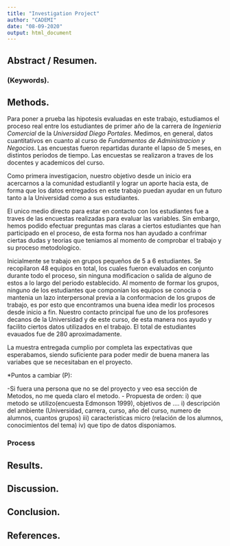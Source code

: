 ---
title: "Investigation Project"
author: "CADEMI"
date: "08-09-2020"
output: html_document
---

## Abstract / Resumen.
### (Keywords).

## Methods.

Para poner a prueba las hipotesis evaluadas en este trabajo, estudiamos el proceso
real entre los estudiantes de primer año de la carrera de *Ingenieria Comercial* de la *Universidad Diego Portales*. Medimos, en general, datos cuantitativos en cuanto al curso de *Fundamentos de Administracion y Negocios*. Las encuestas fueron repartidas durante el lapso de 5 meses, en distintos periodos de tiempo. Las encuestas se realizaron a traves de los docentes y academicos del curso.

Como primera investigacion, nuestro objetivo desde un inicio era acercarnos a la comunidad estudiantil y lograr un aporte hacia esta, de forma que los datos entregados en este trabajo puedan ayudar en un futuro tanto a la Universidad como a sus estudiantes.

El unico medio directo para estar en contacto con los estudiantes fue a traves de las encuestas realizadas para evaluar las variables. Sin embargo, hemos podido efectuar preguntas mas claras a ciertos estudiantes que han participado en el proceso, de esta forma nos han ayudado a confrimar ciertas dudas y teorias que teniamos al momento de comprobar el trabajo y su proceso metodologico.

Inicialmente se trabajo en grupos pequeños de 5 a 6 estudiantes. Se recopilaron 48 equipos en total, los cuales fueron evaluados en conjunto durante todo el proceso, sin ninguna modificacion o salida de alguno de estos a lo largo del periodo establecido. Al momento de formar los grupos, ninguno de los estudiantes que componian los equipos se conocia o mantenia un lazo interpersonal previa a la conformacion de los grupos de trabajo, es por esto que encontramos una buena idea medir los procesos desde inicio a fin. Nuestro contacto principal fue uno de los profesores decanos de la Universidad y de este curso, de esta manera nos ayudo y facilito ciertos datos utilizados en el trabajo. El total de estudiantes evauados fue de 280 aproximadamente.

La muestra entregada cumplio por completa las expectativas que esperabamos, siendo suficiente para poder medir de buena manera las variabes que se necesitaban en el proyecto.

*Puntos a cambiar (P):

-Si fuera una persona que no se del proyecto y veo esa sección de Metodos, no me queda claro el metodo.
- Propuesta de orden: i) que metodo se utilizo(encuesta Edmonson 1999), objetivos de ....  i) descripción del ambiente (Universidad, carrera, curso, año del curso, numero de alumnos, cuantos grupos) iii) caracteristicas micro (relación de los alumnos, conocimientos del tema) iv) que tipo de datos disponiamos.

### Process

## Results.

## Discussion.

## Conclusion.

## References.
